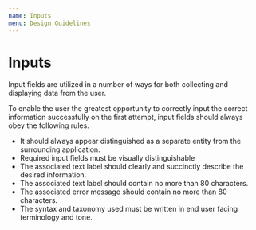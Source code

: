```yaml
---
name: Inputs
menu: Design Guidelines
---
```



# Inputs

Input fields are utilized in a number of ways for both collecting and displaying data from the user.

To enable the user the greatest opportunity to correctly input the correct information successfully on the first attempt, input fields should always obey the following rules.
* It should always appear distinguished as a separate entity from the surrounding application.
* Required input fields must be visually distinguishable
* The associated text label should clearly and succinctly describe the desired information.
* The associated text label should contain no more than 80 characters.
* The associated error message should contain no more than 80 characters.
* The syntax and taxonomy used must be written in end user facing terminology and tone.
